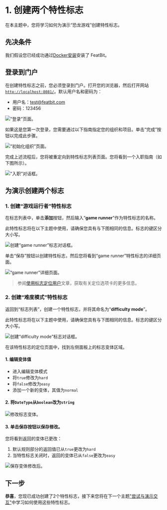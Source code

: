 
# 1. 创建两个特性标志

在本主题中，您将学习如何为演示“恐龙游戏”创建特性标志。

## 先决条件

我们假设您已经成功通过[Docker安装](../installation/full-installation.md)安装了 FeatBit。

## 登录到门户

在创建特性标志之前，您必须登录到门户。打开您的浏览器，然后打开网站[`http://localhost:8081/`](http://localhost:8081/)。默认用户名和密码为：

* 用户名：test@featbit.com
* 密码：123456

![“登录”页面。](../getting-started/assets/create-2-feature-flag/001-login.png)

如果这是您第一次登录，您需要通过以下指南指定您的组织和项目。单击“完成”按钮以完成此步骤。

![“初始化组织”页面。](../getting-started/assets/create-2-feature-flag/002-init-org.webp)

完成上述流程后，您将被重定向到特性标志列表页面。您将看到一个入职指南（如下图所示）。

![“入职”对话框。](../getting-started/assets/create-2-feature-flag/003.webp)

## 为演示创建两个标志

### 1. 创建“游戏运行者”特性标志

在标志列表中，单击**添加**按钮，然后输入“**game runner**”作为特性标志的名称。

<Callout type="info" emoji="ℹ️">
  此特性标志将在以下主题中使用，请确保您具有与下图相同的信息。标志的键区分大小写。
</Callout>

![创建“game runner”标志对话框。](../getting-started/assets/create-2-feature-flag/004.webp)

单击“保存”按钮以创建特性标志，然后您将看到“game runner”特性标志的详细页面。

![“game runner”详细页面。](../getting-started/assets/create-2-feature-flag/005.webp)

> 参阅[使用标志定位用户](../feature-flags/targeting-users-with-flags/)文章，获取有关定位选项卡的更多信息。

### 2. 创建“难度模式”特性标志&#x20;

返回到“标志列表”，创建一个特性标志，并将其命名为“**difficulty mode**”。

<Callout type="info" emoji="ℹ️">
  此特性标志将在以下主题中使用，请确保您具有与下图相同的信息。标志的键区分大小写。
</Callout>

![创建“difficulty mode”标志对话框。](../getting-started/assets/create-2-feature-flag/006.webp)

在该特性标志的定位页面中，找到左侧面板上的标志变体区域。

#### 1. 编辑变体值

* 进入编辑变体模式
* 将`true`修改为`hard`&#x20;
* 将`false`修改为`easy`
* 添加一个新的变体，其值为`normal`

#### 2. 将`DateType`从`boolean`改为`string`

![修改标志变体。](../getting-started/assets/create-2-feature-flag/007.webp)

#### 3. 单击保存按钮以保存修改。

您将看到返回的变体已更改：

1. 默认规则部分的返回值已从`true`更改为`hard`
2. 当特性标志关闭时，返回的变体已从`false`更改为`easy`

![保存变体修改后。](../getting-started/assets/create-2-feature-flag/008.png)

## 下一步

**恭喜**，您现已成功创建了2个特性标志，接下来您将在下一个主题["尝试与演示交互"](try-interacting-with-the-demo.md)中学习如何使用这些特性标志。